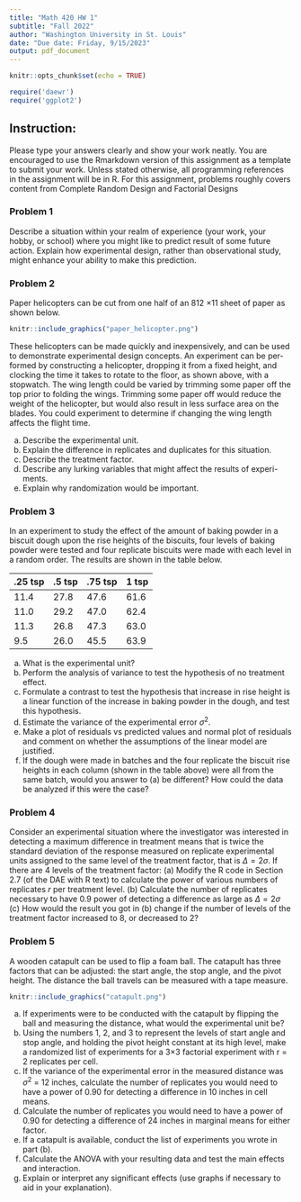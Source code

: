 ```yaml
---
title: "Math 420 HW 1"
subtitle: "Fall 2022"
author: "Washington University in St. Louis"
date: "Due date: Friday, 9/15/2023"
output: pdf_document
---
```


```r
knitr::opts_chunk$set(echo = TRUE)

require('daewr')
require('ggplot2')
```

## Instruction:

Please type your answers clearly and show your work neatly. You are encouraged to use the Rmarkdown version of this assignment as a template to submit your work. Unless stated otherwise, all programming references in the assignment will be in R. For this assignment, problems roughly covers content from Complete Random Design and Factorial Designs


### Problem 1 
Describe a situation within your realm of experience (your work, your hobby, or school) where you might like to predict result of some future action. Explain how experimental design, rather than observational study, might enhance your ability to make this prediction.

### Problem 2
Paper helicopters can be cut from one half of an 812 ×11 sheet of paper as shown below.
```r
knitr::include_graphics("paper_helicopter.png")
```
These helicopters can be made quickly and inexpensively, and can be used to demonstrate experimental design concepts. An experiment can be per- formed by constructing a helicopter, dropping it from a fixed height, and clocking the time it takes to rotate to the floor, as shown above, with a stopwatch. The wing length could be varied by trimming some paper off the top prior to folding the wings. Trimming some paper off would reduce the weight of the helicopter, but would also result in less surface area on the blades. You could experiment to determine if changing the wing length affects the flight time.

(a) Describe the experimental unit.
(b) Explain the difference in replicates and duplicates for this situation.
(c) Describe the treatment factor.
(d) Describe any lurking variables that might affect the results of experi-
ments.
(e) Explain why randomization would be important.

### Problem 3
In an experiment to study the effect of the amount of baking powder in a biscuit dough upon the rise heights of the biscuits, four levels of baking powder were tested and four replicate biscuits were made with each level in a random order. The results are shown in the table below.

| .25 tsp | .5 tsp | .75 tsp | 1 tsp |
|---------|--------|---------|-------|
| 11.4    | 27.8   | 47.6    | 61.6  |
| 11.0    | 29.2   | 47.0    | 62.4  |
| 11.3    | 26.8   | 47.3    | 63.0  |
| 9.5     | 26.0   | 45.5    | 63.9  |

(a) What is the experimental unit?
(b) Perform the analysis of variance to test the hypothesis of no treatment effect.
(c) Formulate a contrast to test the hypothesis that increase in rise height is a linear function of the increase in baking powder in the dough, and test this hypothesis.
(d) Estimate the variance of the experimental error $\sigma^2$.
(e) Make a plot of residuals vs predicted values and normal plot of residuals and comment on whether the assumptions of the linear model are justified.
(f) If the dough were made in batches and the four replicate the biscuit rise heights in each column (shown in the table above) were all from the same batch, would you answer to (a) be different? How could the data be analyzed if this were the case?  

### Problem 4
Consider an experimental situation where the investigator was interested in detecting a maximum difference in treatment means that is twice the standard deviation of the response measured on replicate experimental units assigned to the same level of the treatment factor, that is $\Delta = 2\sigma.$ If there are 4 levels of the treatment factor:
(a) Modify the R code in Section 2.7 (of the DAE with R text) to calculate the power of various numbers of replicates $r$ per treatment level.
(b) Calculate the number of replicates necessary to have 0.9 power of detecting a difference as large as $\Delta = 2\sigma$
(c) How would the result you got in (b) change if the number of levels of the treatment factor increased to 8, or decreased to 2?


### Problem 5
A wooden catapult can be used to flip a foam ball. The catapult has three factors that can be adjusted: the start angle, the stop angle, and the pivot height. The distance the ball travels can be measured with a tape measure.

```r
knitr::include_graphics("catapult.png")
```

(a) If experiments were to be conducted with the catapult by flipping the ball and measuring the distance, what would the experimental unit be?
(b) Using the numbers 1, 2, and 3 to represent the levels of start angle and stop angle, and holding the pivot height constant at its high level, make
a randomized list of experiments for a 3×3 factorial experiment with r = 2 replicates per cell.
(c) If the variance of the experimental error in the measured distance was $\sigma^2$ = 12 inches, calculate the number of replicates you would need to have a power of 0.90 for detecting a difference in 10 inches in cell means.
(d) Calculate the number of replicates you would need to have a power of 0.90 for detecting a difference of 24 inches in marginal means for either factor.
(e) If a catapult is available, conduct the list of experiments you wrote in part (b).
(f) Calculate the ANOVA with your resulting data and test the main effects and interaction.
(g) Explain or interpret any significant effects (use graphs if necessary to aid in your explanation).